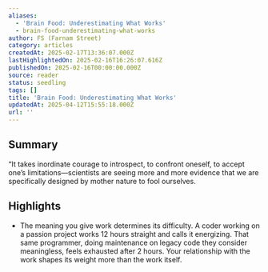 ```yaml
---
aliases:
  - 'Brain Food: Underestimating What Works'
  - brain-food-underestimating-what-works
author: FS (Farnam Street)
category: articles
createdAt: 2025-02-17T13:36:07.000Z
lastHighlightedOn: 2025-02-16T16:26:07.616Z
publishedOn: 2025-02-16T00:00:00.000Z
source: reader
status: seedling
tags: []
title: 'Brain Food: Underestimating What Works'
updatedAt: 2025-04-12T15:55:18.000Z
url: ''
---
```

## Summary

“It takes inordinate courage to introspect, to confront oneself, to accept one’s limitations—scientists are seeing more and more evidence that we are specifically designed by mother nature to fool ourselves.

## Highlights

- The meaning you give work determines its difficulty.
  A coder working on a passion project works 12 hours straight and calls it energizing. That same programmer, doing maintenance on legacy code they consider meaningless, feels exhausted after 2 hours.
  Your relationship with the work shapes its weight more than the work itself.

